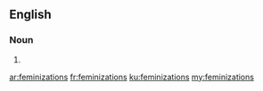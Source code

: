 ==English==

===Noun===
{{head|en}}

# {{plural of|feminization}}

[[ar:feminizations]]
[[fr:feminizations]]
[[ku:feminizations]]
[[my:feminizations]]